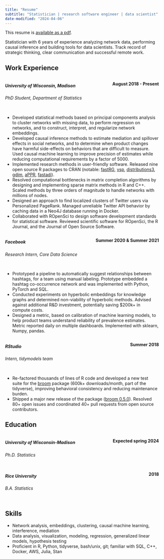 ```yaml
---
title: "Resume"
subtitle: "Statistician | research software engineer | data scientist"
date-modified: "2024-04-06"
---
```


This resume is [available as a pdf](resume.pdf).

Statistician with 6 years of experience analyzing network data, performing causal inference and building tools for data scientists. Track record of strategic thinking, clear communication and successful remote work.

## Work Experience

:::: {.columns}
::: {.column width="90%" style="align: left;"}
##### **University of Wisconsin, Madison**
###### PhD Student, Department of Statistics
:::
::: {.column width="10%" style="text-align: right;"}
**August 2018 - Present**   
:::
::::

- Developed statistical methods based on principal components analysis to cluster networks with missing data, to perform regression on networks, and to construct, interpret, and regularize network embeddings.
- Developed causal inference methods to estimate mediation and spillover effects in social networks, and to determine when product changes have harmful side-effects on behaviors that are difficult to measure. Used causal machine learning to improve precision of estimates while reducing computational requirements by a factor of 5000.
- Implemented research methods in user-friendly software. Released nine open source R packages to CRAN (notable: [fastRG](https://rohelab.github.io/fastRG/), [vsp](https://rohelab.github.io/vsp/), [distributions3](https://alexpghayes.github.io/distributions3/), [gdim](https://rohelab.github.io/gdim/), [aPPR](https://rohelab.github.io/aPPR/), [fastadi](https://github.com/RoheLab/fastadi)).
- Resolved computational bottlenecks in matrix completion algorithms by designing and implementing sparse matrix methods in R and C++. Scaled methods by three orders of magnitude to handle networks with millions of nodes.
- Designed an approach to find localized clusters of Twitter users via Personalized PageRank. Managed unreliable Twitter API behavior by caching data in a Neo4J database running in Docker.
- Collaborated with ROpenSci to design software development standards for statistical software. Reviewed scientific software for ROpenSci, the R Journal, and the Journal of Open Source Software.

:::: {.columns}
::: {.column width="70%" style="align: left;"}
##### **Facebook**
###### Research Intern, Core Data Science
:::
::: {.column width="30%" style="text-align: right;"}
**Summer 2020 & Summer 2021**  
:::
::::

- Prototyped a pipeline to automatically suggest relationships between hashtags, for a team using manual labeling. Prototype embedded a hashtag co-occurrence network and was implemented with Python, PyTorch and SQL.
- Conducted experiments on hyperbolic embeddings for knowledge graphs and determined non-viability of hyperbolic methods. Advised against additional R&D investment, potentially saving $200k+ in compute costs.
- Designed a metric, based on calibration of machine learning models, to help product teams understand reliability of prevalence estimates. Metric reported daily on multiple dashboards. Implemented with sklearn, Numpy, pandas. 

:::: {.columns}
::: {.column width="70%" style="align: left;"}
##### **RStudio**
###### Intern, tidymodels team
:::
::: {.column width="30%" style="text-align: right;"}
**Summer 2018**
:::
::::

- Re-factored thousands of lines of R code and developed a new test suite for the [broom](https://broom.tidymodels.org/) package (600k+ downloads/month, part of the tidyverse), improving behavioral consistency and reducing maintenance burden.
- Shipped a major new release of the package ([broom 0.5.0](https://www.tidyverse.org/blog/2018/07/broom-0-5-0/)). Resolved 80+ open issues and coordinated 40+ pull requests from open source contributors.

## Education  

:::: {.columns}
::: {.column width="90%" style="align: left;"}
##### **University of Wisconsin-Madison**
###### Ph.D. Statistics   
:::
::: {.column width="10%" style="text-align: right;"}
**Expected spring 2024**
:::
::::

:::: {.columns}
::: {.column width="90%" style="align: left;"}
##### **Rice University**
###### B.A. Statistics
:::
::: {.column width="10%" style="text-align: right;"}
**2018**  
:::
::::

## Skills

- Network analysis, embeddings, clustering, causal machine learning, interference, mediation
- Data analysis, visualization, modeling, regression, generalized linear models, hypothesis testing
- Proficient in R, Python, tidyverse, bash/unix, git; familiar with SQL, C++, Docker, AWS, Julia, Stan
